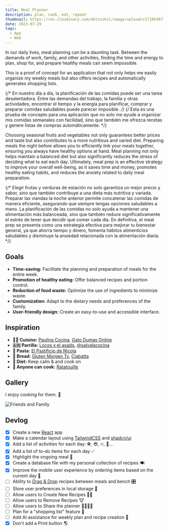 ```yaml
---
title: Meal Planner
description: plan, cook, eat, repeat
thumbnail: https://res.cloudinary.com/dktzvzksl/image/upload/v1710540774/lab/chqhsmthcwe4jm1fqmnc.jpg
date: 2023-07-29
tags:
  - App
  - Web
---
```



In our daily lives, meal planning can be a daunting task. Between the demands of work, family, and other activities, finding the time and energy to plan, shop for, and prepare healthy meals can seem impossible.

This is a proof of concept for an application that not only helps me easily organize my weekly meals but also offers recipes and automatically generates shopping lists.

{/* En nuestro día a día, la planificación de las comidas puede ser una tarea desalentadora. Entre las demandas del trabajo, la familia y otras actividades, encontrar el tiempo y la energía para planificar, comprar y preparar comidas saludables puede parecer imposible. */}
{/* Esta es una prueba de concepto para una aplicación que no solo me ayude a organizar mis comidas semanales con facilidad, sino que también me ofrezca recetas y genere listas de compras automáticamente. */}

<MealPlanner className="my-6 overflow-hidden rounded-md border lg:-mx-24 lg:my-20 xl:-mx-60" client:load />

Choosing seasonal fruits and vegetables not only guarantees better prices and taste but also contributes to a more nutritious and varied diet. Preparing meals the night before allows you to efficiently link your meals together, ensuring you always have healthy options at hand. Meal planning not only helps maintain a balanced diet but also significantly reduces the stress of deciding what to eat each day. Ultimately, meal prep is an effective strategy to improve your overall well-being, as it saves time and money, promotes healthy eating habits, and reduces the anxiety related to daily meal preparation.

{/* Elegir frutas y verduras de estación no solo garantiza un mejor precio y sabor, sino que también contribuye a una dieta más nutritiva y variada. Preparar las viandas la noche anterior permite concatenar las comidas de manera eficiente, asegurando que siempre tengas opciones saludables a mano. La planificación de las comidas no solo ayuda a mantener una alimentación más balanceada, sino que también reduce significativamente el estrés de tener que decidir qué comer cada día. En definitiva, el meal prep se presenta como una estrategia efectiva para mejorar tu bienestar general, ya que ahorra tiempo y dinero, fomenta hábitos alimenticios saludables y disminuye la ansiedad relacionada con la alimentación diaria. */}

## Goals

- **Time-saving:** Facilitate the planning and preparation of meals for the entire week.
- **Promotion of healthy eating:** Offer balanced recipes and portion control.
- **Reduction of food waste:** Optimize the use of ingredients to minimize waste.
- **Customization:** Adapt to the dietary needs and preferences of the family.
- **User-friendly design:** Create an easy-to-use and accessible interface.

## Inspiration

- **🧑‍🍳 Cuisine:** [Paulina Cocina](https://www.youtube.com/paulinacocina), [Gato Dumas Online](https://www.gatodumasonline.com.ar)
- **🇦🇷 Parrilla:** [Locos x el asado](https://www.youtube.com/@LocosXelAsadoOficial), [@salvalacocina](https://www.instagram.com/salvalacocina)
- **🍝 Pasta:** [El Pastificio de Nicola](https://www.youtube.com/@ElPastificiodeNicola)
- **🥖 Bread:** [Gluten Morgen Tv](https://www.youtube.com/@GlutenMorgenTv), [Ciabatta](https://www.youtube.com/watch?v=yPRrMWc8UGM)
- **🍷 Diet:** Keep calm &amp; and cook on
- **🍿 Anyone can cook:** [Ratatouille](https://www.imdb.com/title/tt0382932/)

## Gallery

I enjoy cooking for them. 🙂

![Friends and Family](https://res.cloudinary.com/dktzvzksl/image/upload/v1715883097/lab/mealplanner-photos_wx69cd.jpg)

## Devlog

- [x] Create a new [React](https://react.dev/) app
- [x] Make a calendar layout using [TailwindCSS](https://tailwindcss.com/) and [shadcn/ui](https://ui.shadcn.com/)
- [x] Add a list of activities for each day: ⚽️, 😎, 🔥, 🏓...
- [x] Add a list of to-do items for each day ✅
- [x] Highlight the ongoing meal 📍
- [x] Create a database file with my personal collection of recipes 🍽️
- [x] Improve the mobile user experience by ordering items based on the current day 📱
- [ ] Ability to [Drag & Drop](https://react-dnd.github.io/react-dnd) recipes between meals and bench 🎛️
- [ ] Store user preferences in local storage 💾
- [ ] Allow users to Create New Recipes 🧑‍🍳
- [ ] Allow users to Remove Recipes 🐮
- [ ] Allow users to Share the planner 🧑‍🧑‍🧒‍🧒
- [ ] Plan for a "shopping list" feature 🛒
- [ ] Add AI assistance for weekly plan and recipe creation 🤖
- [x] Don't add a Print button 🌎
